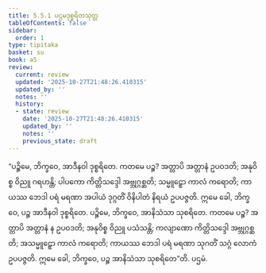 ```yaml
---
title: 5.5.1 ပဌမဒုစ္စရိတသုတ္တ
tableOfContents: false
sidebar:
  order: 1
type: tipitaka
basket: su
book: a5
review:
  current: review
  updated: '2025-10-27T21:48:26.410315'
  updated_by: ''
  notes: ''
  history:
  - state: review
    date: '2025-10-27T21:48:26.410315'
    updated_by: ''
    notes: ''
    previous_state: draft
---
```



<ReviewStatus review={frontmatter.review} showDetails={true} />

<HypothesisAnnotation frontmatter={frontmatter} />

<DynamicBreadcrumb />

<Division number="241" book="a5" e="ch" v="16" p="233">

<Paragraph number="1318" book="a5">
“ပဉ္စိမေ, ဘိက္ခဝေ, အာဒီနဝါ ဒုစ္စရိတေ. ကတမေ ပဉ္စ? အတ္တာပိ အတ္တာနံ ဥပဝဒတိ; အနုဝိစ္စ ဝိညူ ဂရဟန္တိ; ပါပကော ကိတ္တိသဒ္ဒေါ အဗ္ဘုဂ္ဂစ္ဆတိ; သမ္မူဠှော ကာလံ ကရောတိ; ကာယဿ ဘေဒါ ပရံ မရဏာ အပါယံ ဒုဂ္ဂတိံ ဝိနိပါတံ နိရယံ ဥပပဇ္ဇတိ. ဣမေ ခေါ, ဘိက္ခဝေ, ပဉ္စ အာဒီနဝါ ဒုစ္စရိတေ.
</Paragraph>

<Paragraph number="1319" book="a5">
ပဉ္စိမေ, ဘိက္ခဝေ, အာနိသံသာ သုစရိတေ. ကတမေ ပဉ္စ? အတ္တာပိ အတ္တာနံ န ဥပဝဒတိ; အနုဝိစ္စ ဝိညူ ပသံသန္တိ; ကလျာဏော ကိတ္တိသဒ္ဒေါ အဗ္ဘုဂ္ဂစ္ဆတိ; အသမ္မူဠှော ကာလံ ကရောတိ; ကာယဿ ဘေဒါ ပရံ မရဏာ သုဂတိံ သဂ္ဂံ လောကံ ဥပပဇ္ဇတိ. ဣမေ ခေါ, ဘိက္ခဝေ, ပဉ္စ အာနိသံသာ သုစရိတေ”တိ.

</Paragraph>
</Division>

<Paragraph number="1320" type="center" book="a5">
ပဌမံ.
</Paragraph>